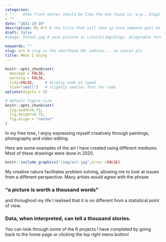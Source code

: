 ```yaml
---
categories:  
- ""    #the front matter should be like the one found in, e.g., blog2.md. It cannot be like the normal Rmd we used
- ""
date: "2021-10-19"
description: My Art # the title that will show up once someone gets to this page
draft: false
#image: formal.jpg # save picture in \static\img\blogs. Acceptable formats= jpg, jpeg, or png . Your iPhone pics wont work

keywords: ""
slug: art # slug is the shorthand URL address... no spaces plz
title: What I Enjoy
---
```


```r
knitr::opts_chunk$set(
  message = FALSE, 
  warning = FALSE,
  tidy=FALSE,     # display code as typed
  size="small")   # slightly smaller font for code
options(digits = 3)

# default figure size
knitr::opts_chunk$set(
  fig.width=6.75, 
  fig.height=6.75,
  fig.align = "center"
)
```

In my free time, I enjoy expressing myself creatively through paintings, photography and video editing.

Here are some examples of the art I have created using different mediums. Most of these drawings were done in 2020. 

```r
knitr::include_graphics("/img/art.jpg",error =FALSE)
```

My creative nature facilitates problem solving, allowing me to look at issues from a different perspective. Many artists would agree with the phrase 

### “a picture is worth a thousand words”

and throughout my life I realised that it is no different from a statistical point of view. 

### Data, when interpreted, can tell a thousand stories. 

You can look through some of the R projects I have completed by going back to the home page or clicking the top right menu button!

